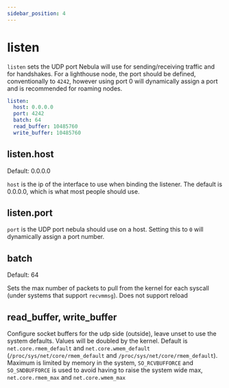 ```yaml
---
sidebar_position: 4
---
```



# listen

`listen` sets the UDP port Nebula will use for sending/receiving traffic and for handshakes. For a lighthouse node, the
port should be defined, conventionally to `4242`, however using port 0 will dynamically assign a port and is recommended
for roaming nodes.

```yml
listen:
  host: 0.0.0.0
  port: 4242
  batch: 64
  read_buffer: 10485760
  write_buffer: 10485760
```

## listen.host

<Pill className="mb-24">Default: 0.0.0.0</Pill>

`host` is the ip of the interface to use when binding the listener. The default is 0.0.0.0, which is what most people
should use.

## listen.port

`port` is the UDP port nebula should use on a host. Setting this to `0` will dynamically assign a port number.

## batch

<Pill className="mb-24">Default: 64</Pill>

Sets the max number of packets to pull from the kernel for each syscall (under systems that support `recvmmsg`). Does
not support reload

## read_buffer, write_buffer

Configure socket buffers for the udp side (outside), leave unset to use the system defaults. Values will be doubled by
the kernel. Default is `net.core.rmem_default` and `net.core.wmem_default` (`/proc/sys/net/core/rmem_default` and
`/proc/sys/net/core/rmem_default`). Maximum is limited by memory in the system, `SO_RCVBUFFORCE` and `SO_SNDBUFFORCE` is
used to avoid having to raise the system wide max, `net.core.rmem_max` and `net.core.wmem_max`
